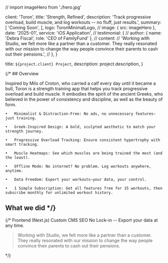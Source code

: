 // import imageHero from './hero.jpg'

  client: 'Toron',
  title: 'Strength, Refined',
  description:
    'Track progressive overload, build muscle, and log workouts -- no fluff, just results.',
  summary: [
    'Coming Soon',
  ],
  logo: ToronMinimalLogo,
  // image: { src: imageHero },
  date: '2025-01',
  service: 'iOS Application',
  // testimonial: {
  //   author: { name: 'Debra Fiscal', role: 'CEO of FamilyFund' },
  //   content:
  //     'Working with Studio, we felt more like a partner than a customer. They really resonated with our mission to change the way people convince their parents to cash out their pensions.',
  // },
}

  title: `${project.client} Project`,
  description: project.description,
}

{/* ## Overview

Inspired by Milo of Croton, who carried a calf every day until it became a bull, Toron is a strength training app that helps you track progressive overload and build muscle. It embodies the spirit of the ancient Greeks, who believed in the power of consistency and discipline, as well as the beauty of form.

    •	Minimalist & Distraction-Free: No ads, no unnecessary features—just training.

    •	Greek-Inspired Design: A bold, sculpted aesthetic to match your strength journey.

    •	Progressive Overload Tracking: Ensure consistent hypertrophy with smart tracking.

    •	Muscle Heatmaps: See which muscles are being trained the most (and the least).

    •	Offline Mode: No internet? No problem. Log workouts anywhere, anytime.

    •	Data Freedom: Export your workouts—your data, your control.

    •	1 Simple Subscription: Get all features free for 15 workouts, then subscribe monthly for unlimited workout history.

## What we did */}

{/* <TagList>
  <TagListItem>Frontend (Next.js)</TagListItem>
  <TagListItem>Custom CMS</TagListItem>
  <TagListItem>SEO</TagListItem>
  <TagListItem>No Lock-in -- Export your data at any time.</TagListItem>
</TagList>

<Blockquote
  author={{ name: 'Debra Fiscal', role: 'CEO of FamilyFund' }}
  image={{ src: imageDebraFiscal }}
>
  Working with Studio, we felt more like a partner than a customer. They really
  resonated with our mission to change the way people convince their parents to
  cash out their pensions.
</Blockquote>

<StatList>
  <StatListItem value="25%" label="Less traffic" />
  <StatListItem value="10x" label="Page load times" />
  <StatListItem value="15%" label="Higher infra costs" />
  <StatListItem value="$1.2M" label="Legal fees" />
</StatList> */}
